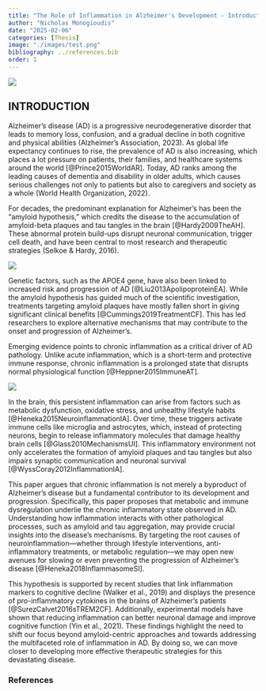 ```yaml
---
title: "The Role of Inflammation in Alzheimer's Development - Introduction"
author: "Nicholas Monogioudis"
date: "2025-02-06"
categories: [Thesis]
image: "./images/test.png"
bibliography: ../references.bib
order: 1
---
```



![](images/test.png)

## INTRODUCTION

Alzheimer's disease (AD) is a progressive neurodegenerative disorder
that leads to memory loss, confusion, and a gradual decline in both
cognitive and physical abilities (Alzheimer's Association, 2023). As
global life expectancy continues to rise, the prevalence of AD is also
increasing, which places a lot pressure on patients, their families, and
healthcare systems around the world [@Prince2015WorldAR]. Today, AD
ranks among the leading causes of dementia and disability in older
adults, which causes serious challenges not only to patients but also to
caregivers and society as a whole (World Health Organization, 2022).

For decades, the predominant explanation for Alzheimer's has been the
"amyloid hypothesis," which credits the disease to the accumulation of
amyloid-beta plaques and tau tangles in the brain [@Hardy2009TheAH]. These abnormal protein build-ups disrupt neuronal communication,
trigger cell death, and have been central to most research and
therapeutic strategies (Selkoe & Hardy, 2016). 

![](images/hardy2009.png)

Genetic factors, such as the APOE4 gene, have also been linked to increased risk and progression
of AD [@Liu2013ApolipoproteinEA]. While the amyloid hypothesis has guided much
of the scientific investigation, treatments targeting amyloid plaques
have mostly fallen short in giving significant clinical benefits [@Cummings2019TreatmentCF]. This has led researchers to explore alternative
mechanisms that may contribute to the onset and progression of
Alzheimer's.

Emerging evidence points to chronic inflammation as a critical driver of
AD pathology. Unlike acute inflammation, which is a short-term and
protective immune response, chronic inflammation is a prolonged state
that disrupts normal physiological function [@Heppner2015ImmuneAT]. 

![](images/heppner2015.png)

In the brain, this persistent inflammation can arise from factors such as
metabolic dysfunction, oxidative stress, and unhealthy lifestyle habits [@Heneka2015NeuroinflammationIA]. Over time, these triggers activate immune cells
like microglia and astrocytes, which, instead of protecting neurons,
begin to release inflammatory molecules that damage healthy brain cells [@Glass2010MechanismsUI]. This inflammatory environment not only accelerates
the formation of amyloid plaques and tau tangles but also impairs
synaptic communication and neuronal survival [@WyssCoray2012InflammationIA].

This paper argues that chronic inflammation is not merely a byproduct of
Alzheimer's disease but a fundamental contributor to its development and
progression. Specifically, this paper proposes that metabolic and immune
dysregulation underlie the chronic inflammatory state observed in AD.
Understanding how inflammation interacts with other pathological
processes, such as amyloid and tau aggregation, may provide crucial
insights into the disease's mechanisms. By targeting the root causes of
neuroinflammation---whether through lifestyle interventions,
anti-inflammatory treatments, or metabolic regulation---we may open new
avenues for slowing or even preventing the progression of Alzheimer's
disease [@Heneka2018InflammasomeSI].

This hypothesis is supported by recent studies that link inflammation
markers to cognitive decline (Walker et al., 2019) and displays the
presence of pro-inflammatory cytokines in the brains of Alzheimer's
patients [@SurezCalvet2016sTREM2CF]. Additionally, experimental models
have shown that reducing inflammation can better neuronal damage and
improve cognitive function (Yin et al., 2021). These findings highlight
the need to shift our focus beyond amyloid-centric approaches and
towards addressing the multifaceted role of inflammation in AD. By doing
so, we can move closer to developing more effective therapeutic
strategies for this devastating disease.


### References

::: {#refs}
:::